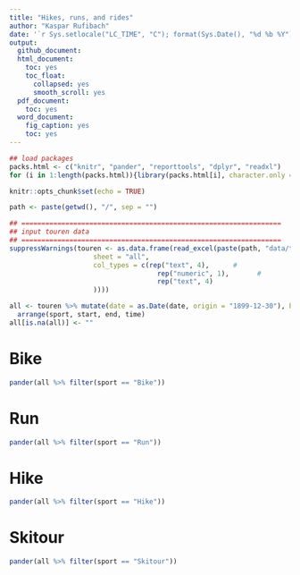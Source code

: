 ```yaml
---
title: "Hikes, runs, and rides"
author: "Kaspar Rufibach"
date: '`r Sys.setlocale("LC_TIME", "C"); format(Sys.Date(), "%d %b %Y")`'
output:
  github_document: 
  html_document:
    toc: yes
    toc_float:
      collapsed: yes
      smooth_scroll: yes
  pdf_document:
    toc: yes
  word_document:
    fig_caption: yes
    toc: yes
---
```


```r
## load packages
packs.html <- c("knitr", "pander", "reporttools", "dplyr", "readxl")
for (i in 1:length(packs.html)){library(packs.html[i], character.only = TRUE)}

knitr::opts_chunk$set(echo = TRUE)

path <- paste(getwd(), "/", sep = "")

## =================================================================
## input touren data
## =================================================================
suppressWarnings(touren <- as.data.frame(read_excel(paste(path, "data/touren.xls", sep = ""), 
                     sheet = "all",
                     col_types = c(rep("text", 4),      # 
                                     rep("numeric", 1),       # 
                                     rep("text", 4)
                     ))))

all <- touren %>% mutate(date = as.Date(date, origin = "1899-12-30"), begleitung1 = NULL, begleitung2 = NULL, region = NULL, kommentar = NULL) %>% 
  arrange(sport, start, end, time)
all[is.na(all)] <- ""
```


# Bike

```r
pander(all %>% filter(sport == "Bike")) 
```


# Run

```r
pander(all %>% filter(sport == "Run")) 
```


# Hike

```r
pander(all %>% filter(sport == "Hike")) 
```

# Skitour

```r
pander(all %>% filter(sport == "Skitour")) 
```
